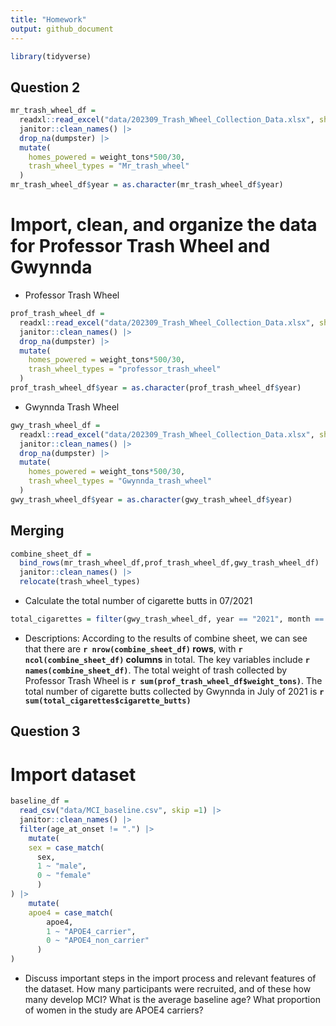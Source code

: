 ```yaml
---
title: "Homework"
output: github_document
---
```


```r
library(tidyverse)
```

## Question 2
```r
mr_trash_wheel_df = 
  readxl::read_excel("data/202309_Trash_Wheel_Collection_Data.xlsx", sheet = 1, range = "A2:N586") |>
  janitor::clean_names() |> 
  drop_na(dumpster) |> 
  mutate(
    homes_powered = weight_tons*500/30,
    trash_wheel_types = "Mr_trash_wheel"
  )
mr_trash_wheel_df$year = as.character(mr_trash_wheel_df$year)
```

# Import, clean, and organize the data for Professor Trash Wheel and Gwynnda

* Professor Trash Wheel

```r
prof_trash_wheel_df = 
  readxl::read_excel("data/202309_Trash_Wheel_Collection_Data.xlsx", sheet = 2, range = "A2:M108") |> 
  janitor::clean_names() |> 
  drop_na(dumpster) |> 
  mutate(
    homes_powered = weight_tons*500/30,
    trash_wheel_types = "professor_trash_wheel"
  )
prof_trash_wheel_df$year = as.character(prof_trash_wheel_df$year)
```


* Gwynnda Trash Wheel

```r
gwy_trash_wheel_df = 
  readxl::read_excel("data/202309_Trash_Wheel_Collection_Data.xlsx", sheet = 4, range = "A2:L157") |> 
  janitor::clean_names() |> 
  drop_na(dumpster) |> 
  mutate(
    homes_powered = weight_tons*500/30,
    trash_wheel_types = "Gwynnda_trash_wheel"
  )
gwy_trash_wheel_df$year = as.character(gwy_trash_wheel_df$year)
```


## Merging

```r
combine_sheet_df = 
  bind_rows(mr_trash_wheel_df,prof_trash_wheel_df,gwy_trash_wheel_df) |>
  janitor::clean_names() |> 
  relocate(trash_wheel_types)
```

* Calculate the total number of cigarette butts in 07/2021
```r
total_cigarettes = filter(gwy_trash_wheel_df, year == "2021", month == "July")
```


* Descriptions:
According to the results of combine sheet, we can see that there are **`r nrow(combine_sheet_df)` rows**, with **`r ncol(combine_sheet_df)` columns** in total. The key variables include **`r names(combine_sheet_df)`**. The total weight of trash collected by Professor Trash Wheel is **`r sum(prof_trash_wheel_df$weight_tons)`**. The total number of cigarette butts collected by Gwynnda in July of 2021 is **`r sum(total_cigarettes$cigarette_butts)`**

## Question 3

# Import dataset
```r
baseline_df =
  read_csv("data/MCI_baseline.csv", skip =1) |> 
  janitor::clean_names() |> 
  filter(age_at_onset != ".") |> 
    mutate(
    sex = case_match(
      sex,
      1 ~ "male",
      0 ~ "female"
      )
) |> 
    mutate(
    apoe4 = case_match(
        apoe4,
        1 ~ "APOE4_carrier",
        0 ~ "APOE4_non_carrier"
      )
)
```

* Discuss important steps in the import process and relevant features of the dataset. How many participants were recruited, and of these how many develop MCI? What is the average baseline age? What proportion of women in the study are APOE4 carriers?